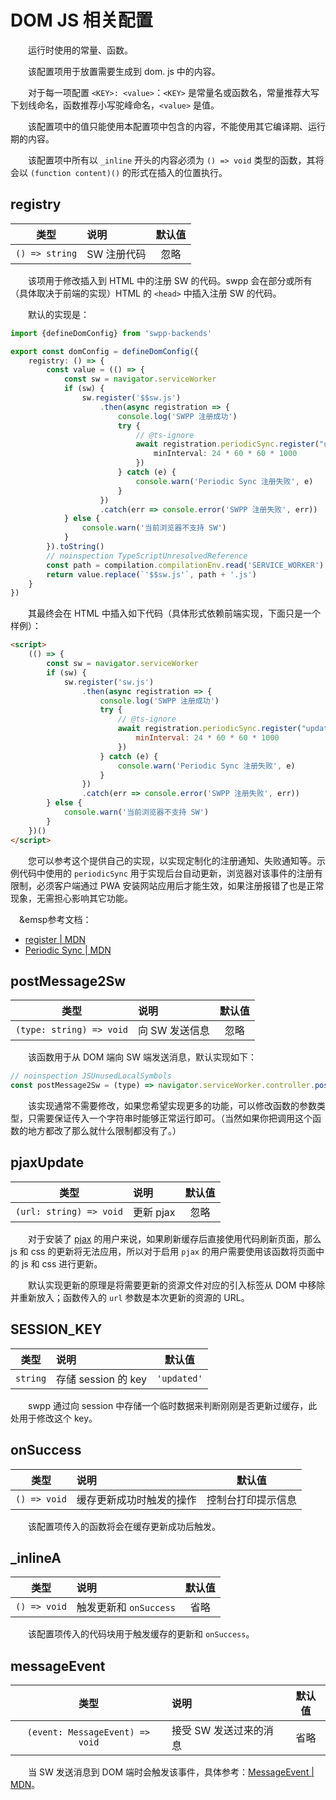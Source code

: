 # DOM JS 相关配置

&emsp;&emsp;运行时使用的常量、函数。

&emsp;&emsp;该配置项用于放置需要生成到 dom. js 中的内容。

&emsp;&emsp;对于每一项配置 `<KEY>: <value>`：`<KEY>` 是常量名或函数名，常量推荐大写下划线命名，函数推荐小写驼峰命名，`<value>` 是值。

&emsp;&emsp;该配置项中的值只能使用本配置项中包含的内容，不能使用其它编译期、运行期的内容。

&emsp;&emsp;该配置项中所有以 `_inline` 开头的内容必须为 `() => void` 类型的函数，其将会以 `(function content)()` 的形式在插入的位置执行。

## registry

|       类型       | 说明      | 默认值 |
|:--------------:|:--------|:---:|
| `() => string` | SW 注册代码 | 忽略  |

&emsp;&emsp;该项用于修改插入到 HTML 中的注册 SW 的代码。swpp 会在部分或所有（具体取决于前端的实现）HTML 的 `<head>` 中插入注册 SW 的代码。

&emsp;&emsp;默认的实现是：

```typescript
import {defineDomConfig} from 'swpp-backends'

export const domConfig = defineDomConfig({
    registry: () => {
        const value = (() => {
            const sw = navigator.serviceWorker
            if (sw) {
                sw.register('$$sw.js')
                    .then(async registration => {
                        console.log('SWPP 注册成功')
                        try {
                            // @ts-ignore
                            await registration.periodicSync.register("update", {
                                minInterval: 24 * 60 * 60 * 1000
                            })
                        } catch (e) {
                            console.warn('Periodic Sync 注册失败', e)
                        }
                    })
                    .catch(err => console.error('SWPP 注册失败', err))
            } else {
                console.warn('当前浏览器不支持 SW')
            }
        }).toString()
        // noinspection TypeScriptUnresolvedReference
        const path = compilation.compilationEnv.read('SERVICE_WORKER')
        return value.replace(`'$$sw.js'`, path + '.js')
    }
})
```

&emsp;&emsp;其最终会在 HTML 中插入如下代码（具体形式依赖前端实现，下面只是一个样例）：

```html
<script>
    (() => {
        const sw = navigator.serviceWorker
        if (sw) {
            sw.register('sw.js')
                .then(async registration => {
                    console.log('SWPP 注册成功')
                    try {
                        // @ts-ignore
                        await registration.periodicSync.register("update", {
                            minInterval: 24 * 60 * 60 * 1000
                        })
                    } catch (e) {
                        console.warn('Periodic Sync 注册失败', e)
                    }
                })
                .catch(err => console.error('SWPP 注册失败', err))
        } else {
            console.warn('当前浏览器不支持 SW')
        }
    })()
</script>
```

&emsp;&emsp;您可以参考这个提供自己的实现，以实现定制化的注册通知、失败通知等。示例代码中使用的 `periodicSync` 用于实现后台自动更新，浏览器对该事件的注册有限制，必须客户端通过 PWA 安装网站应用后才能生效，如果注册报错了也是正常现象，无需担心影响其它功能。

&emsp;&emsp参考文档：

+ [register | MDN](https://developer.mozilla.org/zh-CN/docs/Web/API/ServiceWorkerContainer/register)
+ [Periodic Sync | MDN](https://developer.mozilla.org/en-US/docs/Web/API/PeriodicSyncManager)

## postMessage2Sw

|            类型            | 说明        | 默认值 |
|:------------------------:|:----------|:---:|
| `(type: string) => void` | 向 SW 发送信息 | 忽略  |

&emsp;&emsp;该函数用于从 DOM 端向 SW 端发送消息，默认实现如下：

```javascript
// noinspection JSUnusedLocalSymbols
const postMessage2Sw = (type) => navigator.serviceWorker.controller.postMessage(type)
```

&emsp;&emsp;该实现通常不需要修改，如果您希望实现更多的功能，可以修改函数的参数类型，只需要保证传入一个字符串时能够正常运行即可。（当然如果你把调用这个函数的地方都改了那么就什么限制都没有了。）

## pjaxUpdate

|           类型            | 说明      | 默认值 |
|:-----------------------:|:--------|:---:|
| `(url: string) => void` | 更新 pjax | 忽略  |

&emsp;&emsp;对于安装了 [pjax](https://kmar.top/posts/dbf5bf98/) 的用户来说，如果刷新缓存后直接使用代码刷新页面，那么 js 和 css 的更新将无法应用，所以对于启用 `pjax` 的用户需要使用该函数将页面中的 js 和 css 进行更新。

&emsp;&emsp;默认实现更新的原理是将需要更新的资源文件对应的引入标签从 DOM 中移除并重新放入；函数传入的 `url` 参数是本次更新的资源的 URL。

## SESSION_KEY

|    类型    | 说明               |     默认值     |
|:--------:|:-----------------|:-----------:|
| `string` | 存储 session 的 key | `'updated'` |

&emsp;&emsp;swpp 通过向 session 中存储一个临时数据来判断刚刚是否更新过缓存，此处用于修改这个 key。

## onSuccess

|      类型      | 说明           |    默认值    |
|:------------:|:-------------|:---------:|
| `() => void` | 缓存更新成功时触发的操作 | 控制台打印提示信息 |

&emsp;&emsp;该配置项传入的函数将会在缓存更新成功后触发。

## _inlineA

|      类型      | 说明                | 默认值 |
|:------------:|:------------------|:---:|
| `() => void` | 触发更新和 `onSuccess` | 省略  |

&emsp;&emsp;该配置项传入的代码块用于触发缓存的更新和 `onSuccess`。

## messageEvent

|               类型                | 说明            | 默认值 |
|:-------------------------------:|:--------------|:---:|
| `(event: MessageEvent) => void` | 接受 SW 发送过来的消息 | 省略  |

&emsp;&emsp;当 SW 发送消息到 DOM 端时会触发该事件，具体参考：[MessageEvent | MDN](https://developer.mozilla.org/zh-CN/docs/Web/API/MessageEvent)。